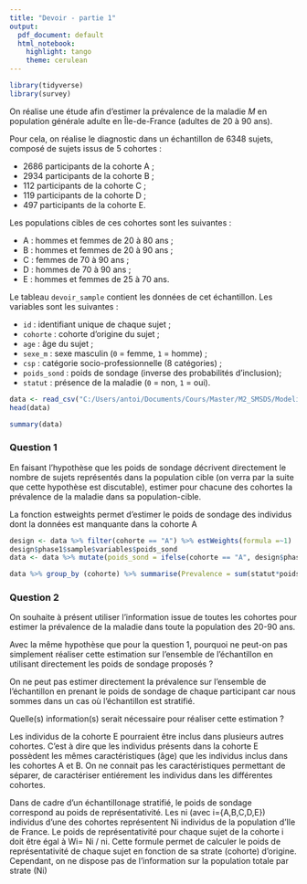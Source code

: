 ---
title: "Devoir - partie 1"
output:
  pdf_document: default
  html_notebook:
    highlight: tango
    theme: cerulean
---

```{r, message=FALSE}
library(tidyverse)
library(survey)
```


On réalise une étude afin d'estimer la prévalence de la maladie $M$ en population générale adulte en Île-de-France (adultes de 20 à 90 ans).

Pour cela, on réalise le diagnostic dans un échantillon de 6348 sujets, composé de sujets issus de 5 cohortes :

- 2686 participants de la cohorte A ;
- 2934 participants de la cohorte B ;
- 112 participants de la cohorte C ;
- 119 participants de la cohorte D ;
- 497 participants de la cohorte E.

Les populations cibles de ces cohortes sont les suivantes :

- A : hommes et femmes de 20 à 80 ans ;
- B : hommes et femmes de 20 à 90 ans ;
- C : femmes de 70 à 90 ans ;
- D : hommes de 70 à 90 ans ;
- E : hommes et femmes de 25 à 70 ans.

Le tableau `devoir_sample` contient les données de cet échantillon. Les variables sont les suivantes :

- `id` : identifiant unique de chaque sujet ;
- `cohorte` : cohorte d'origine du sujet ;
- `age` : âge du sujet ;
- `sexe_m` : sexe masculin (`0` = femme, `1` = homme) ;
- `csp` : catégorie socio-professionnelle (8 catégories) ;
- `poids_sond` : poids de sondage (inverse des probabilités d'inclusion);
- `statut` : présence de la maladie (`0` = non, `1` = oui).

```{r}

data <- read_csv("C:/Users/antoi/Documents/Cours/Master/M2_SMSDS/Modelisation/Devoir/devoir_sample.csv")
head(data)

```
```{r}
summary(data)
```


### Question 1

En faisant l'hypothèse que les poids de sondage décrivent directement le nombre de sujets représentés dans la population cible (on verra par la suite que cette hypothèse est discutable), estimer pour chacune des cohortes la prévalence de la maladie dans sa population-cible.


La fonction estweights permet d'estimer le poids de sondage des individus dont la données est manquante dans la cohorte A

```{r}
design <- data %>% filter(cohorte == "A") %>% estWeights(formula =~1)
design$phase1$sample$variables$poids_sond
data <- data %>% mutate(poids_sond = ifelse(cohorte == "A", design$phase1$sample$variables$poids_sond, poids_sond))
```


```{r}
data %>% group_by (cohorte) %>% summarise(Prevalence = sum(statut*poids_sond)/sum(poids_sond))
```



### Question 2

On souhaite à présent utiliser l'information issue de toutes les cohortes pour estimer la prévalence de la maladie dans toute la population des 20-90 ans.

Avec la même hypothèse que pour la question 1, pourquoi ne peut-on pas simplement réaliser cette estimation sur l'ensemble de l'échantillon en utilisant directement les poids de sondage proposés ?

On ne peut pas estimer directement  la prévalence sur l'ensemble de l'échantillon en prenant le poids de sondage de chaque participant car nous sommes dans un cas où l'échantillon est stratifié. 

Quelle(s) information(s) serait nécessaire pour réaliser cette estimation ?

Les individus de la cohorte E pourraient être inclus dans plusieurs autres cohortes. C'est à dire que les individus présents dans la cohorte E possèdent les mêmes caractéristiques (âge) que les individus inclus dans les cohortes A et B. 
On ne connait pas les caractéristiques permettant de séparer, de caractériser entiérement les individus dans les différentes cohortes. 

Dans de cadre d'un échantillonage stratifié, le poids de sondage correspond au poids de représentativité.
Les ni (avec i={A,B,C,D,E}) individus d'une des cohortes représentent Ni individus de la population d'Ile de France.  Le poids de représentativité pour chaque sujet de la cohorte i doit être égal à Wi= Ni / ni. 
Cette formule permet de calculer le poids de représentativité de chaque sujet en fonction de sa strate (cohorte) d'origine.
Cependant, on ne dispose pas de l'information sur la population totale par strate (Ni)














